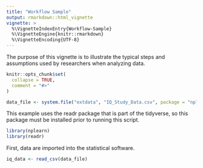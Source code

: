 ```yaml
---
title: "Workflow Sample"
output: rmarkdown::html_vignette
vignette: >
  %\VignetteIndexEntry{Workflow-Sample}
  %\VignetteEngine{knitr::rmarkdown}
  %\VignetteEncoding{UTF-8}
---
```


The purpose of this vignette is to illustrate the typical steps and assumptions 
used by researchers when analyzing data.

```r
knitr::opts_chunk$set(
  collapse = TRUE,
  comment = "#>"
)

data_file <- system.file("extdata", "IQ_Study_Data.csv", package = "nplearn")
```

This example uses the readr package that is part of the tidyverse, so this 
package must be installed prior to running this script.

```r
library(nplearn)
library(readr)
```

First, data are imported into the statistical software.

```r
iq_data <- read_csv(data_file)
```

